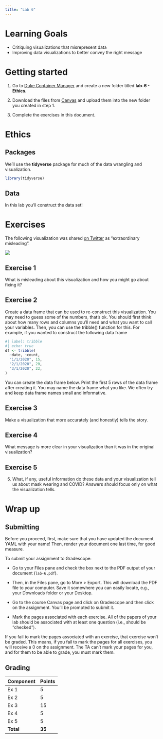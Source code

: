 ```yaml
---
title: "Lab 6"
---
```



# Learning Goals

-   Critiquing visualizations that misrepresent data
-   Improving data visualizations to better convey the right message

# Getting started

1.  Go to [Duke Container Manager](https://cmgr.oit.duke.edu/containers) and create a new folder titled **lab-6 - Ethics**.

2.  Download the files from [Canvas]() and upload them into the new folder you created in step 1.

3.  Complete the exercises in this document.


# Ethics

## Packages

We'll use the **tidyverse** package for much of the data wrangling and visualization.

```r
library(tidyverse)
```

## Data

In this lab you'll construct the data set!

# Exercises

The following visualization was shared [on Twitter](https://twitter.com/JonBoeckenstedt/status/1291602888376999936) as "extraordinary misleading".

![](images/masks-v-nomasks.png)

## Exercise 1

::: exercise
What is misleading about this visualization and how you might go about fixing it?
:::


## Exercise 2

::: exercise
Create a data frame that can be used to re-construct this visualization. You may need to guess some of the numbers, that's ok. You should first think about how many rows and columns you'll need and what you want to call your variables. Then, you can use the tribble() function for this. For example, if you wanted to construct the following data frame

```r
#| label: tribble
#| echo: true
df <- tribble(
  ~date, ~count,
  "1/1/2020", 15,
  "2/1/2020", 20,
  "3/1/2020", 22,
)
```

You can create the data frame below. Print the first 5 rows of the data frame after creating it. You may name the data frame what you like. We often try and keep data frame names small and informative.

:::

## Exercise 3

::: exercise
Make a visualization that more accurately (and honestly) tells the story.
:::

## Exercise 4

::: exercise
 What message is more clear in your visualization than it was in the original visualization?

:::

## Exercise 5

::: exercise
5.  What, if any, useful information do these data and your visualization tell us about mask wearing and COVID? Answers should focus only on what the visualization tells.

:::

# Wrap up

## Submitting

::: callout-important
Before you proceed, first, make sure that you have updated the document YAML with your name! Then, render your document one last time, for good measure.
:::

To submit your assignment to Gradescope:

-   Go to your Files pane and check the box next to the PDF output of your document (`lab-6.pdf`).

-   Then, in the Files pane, go to More \> Export. This will download the PDF file to your computer. Save it somewhere you can easily locate, e.g., your Downloads folder or your Desktop.

-   Go to the course Canvas page and click on Gradescope and then click on the assignment. You'll be prompted to submit it.

-   Mark the pages associated with each exercise. All of the papers of your lab should be associated with at least one question (i.e., should be "checked").

::: callout-warning
If you fail to mark the pages associated with an exercise, that exercise won't be graded. This means, if you fail to mark the pages for all exercises, you will receive a 0 on the assignment. The TA can't mark your pages for you, and for them to be able to grade, you must mark them.
:::

## Grading
| Component             | Points |
|:----------------------|:-------|
| Ex 1                  | 5      |
| Ex 2                  | 5      |
| Ex 3                  | 15     |
| Ex 4                  | 5      |
| Ex 5                  | 5      |
| **Total**             | **35** |


